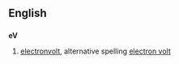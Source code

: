 ==English==
==={{initialism}}===
'''eV'''
# [[electronvolt]], alternative spelling [[electron volt]]